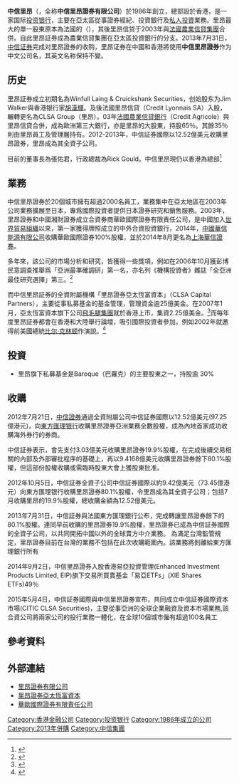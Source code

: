 {{Infobox company
| name           = 中信里昂證券有限公司
| name_en        = CLSA
| logo           = [[File:Clsa.png|250px]]
| type           = [[私人有限公司|私人有限公司]]
| foundation     = 1986年
| location       = {{HKG}}
| num_employees  = 1,800人
| industry       = [[投资|投资]] 
| products       = [[金融服务|金融服务]]与[[投资银行|投资银行]]
| homepage       = {{URL|https://www.clsa.com/}}
}}
'''中信里昂'''（{{lang-en|CLSA}}，全称'''中信里昂證券有限公司'''）於1986年創立，總部設於香港，是一家国际[[投资银行|投资银行]]，主要在亞太區從事證券經紀、投資銀行及[[私人银行|私人投資]]業務。里昂最大的單一股東原本為法國的{{link-en|里昂信贷|Crédit Lyonnais}}（{{lang|en|Credit Lyonnais}}），其後里昂信贷于2003年與[[法國農業信貸集團|法國農業信貸集團]]合併。自此里昂証券成為農業信貸集團在亞太區投資銀行的分支。2013年7月31日，[[中信证券|中信证券]]完成对里昂證券的收购，里昂证券在中國和香港將使用'''中信里昂證券'''作为中文公司名，其英文名称保持不變。

==历史==
里昂証券成立初期名為Winfull Laing & Cruickshank Securities，创始股东为Jim Walker與香港银行家[[胡漢輝|胡漢輝]]。及後法國里昂信貸（Credit Lyonnais SA）入股，輾轉更名為CLSA Group（里昂）。03年[[法國農業信貸銀行|法國農業信貸銀行]]（Credit Agricole）與里昂信貸合併，成為歐洲第三大銀行，亦是里昂的大股東，持股65％。其餘35％則由里昂員工及管理層持有。2012-2013年，中信証券國際以12.52億美元收購里昂證券，里昂成為其全資子公司。

目前的董事長為張佑君，行政總裁為Rick Gould。中信里昂現仍以香港為總部<ref>{{cite news |url=https://www.clsa.com/public/about_clsa/index.cfm?id=9 |title=About CLSA |publisher=''CLSA website listing of awards'' |date=2005 |language=en |deadurl=yes |archiveurl=https://web.archive.org/web/20070930044055/https://www.clsa.com/public/about_clsa/index.cfm?id=9 |archivedate=2007-09-30 }}</ref>

==業務==
中信里昂證券於20個城市擁有超過2000名員工，業務集中在亞太地區在2003年公司業務擴展至日本，專爲國際投資者提供日本證券研究和銷售服務。2003年，里昂證券和中國湘財證券成立合資券商華歐國際證券有限責任公司，是中國加入[[世界貿易組織|世界貿易組織]]以來，第一家獲得牌照成立的中外合資投資銀行，2014年，[[中國華信能源有限公司|中國華信能源有限公司]]收購華歐國際證券100%股權，並於2014年8月更名為[[華信證券|上海華信證券]]。

多年來，該公司的市場分析和研究，皆獲得一些獎項，例如在2006年10月獲彭博民意調查推舉爲「亞洲最準確調研」第一名，亦名列《機構投資者》雜誌「全亞洲最佳研究選擇」第三。<ref>{{cite news|url=http://www.iiresearchgroup.com/pdfs/pressrel_AsiaSls_06.pdf|title=UBS Retains #1 Ranking; Significant Improvement Made By CLSA|publisher=''Institutional Investor''|date=2006-05-23|language=en|deadurl=yes|archiveurl=https://web.archive.org/web/20070928185506/http://www.iiresearchgroup.com/pdfs/pressrel_AsiaSls_06.pdf|archivedate=2007-09-28}}</ref>

而中信里昂証券的全資附屬機構「里昂證券亞太恆富資本」（CLSA Capital Partners），主要從事私募基金的基金管理，管理資金逾25億美金。在2007年1月，亞太恆富資本旗下公司[[飛毛腿集團|飛毛腿集團]]就於香港上市，集資2.25億美金。<ref>{{cite news|url=http://www.altassets.net/news/arc/2007/nz10064.php|title=CLSA Capital Partners IPO their portfolio company|publisher=''The Alternative Assets Network''|date=2007-02-01|language=en|dead-url=yes|archive-url=https://archive.today/20120724074202/http://www.altassets.net/private-equity-news/clsa-capital-partners-ipo-their-portfolio-company-scud-group-in-hong-kong.html|archive-date=2012-07-24|access-date=2007-10-19}}</ref>而每年度里昂証券都會在香港和大陸舉行論壇，吸引國際投資者參加，例如2002年就邀得前美國總統[[比尔·克林顿|比尔·克林顿]]作演說。<ref>{{cite news|url=http://www.clintonpresidentialcenter.org/052202-sp-cf-gn-hkg-sp-remarks-to-clsa-investors-forum.htm|title=Speech: Remarks to CLSA Investors' Forum|publisher=[[克林頓總統中心|克林頓總統中心]]|date=2002-05-22|language=en|dead-url=yes|archive-date=2007-09-28|archive-url=https://archive.today/20070928195311/http://www.clintonpresidentialcenter.org/052202-sp-cf-gn-hkg-sp-remarks-to-clsa-investors-forum.htm|access-date=2007-10-19}}</ref>

==投資 ==

*里昂旗下私募基金是Baroque（巴羅克）的主要股東之一，持股逾 30%

== 收購 ==

2012年7月21日，[[中信證券|中信證券]]通過全資附屬公司中信証券國際以12.52億美元(97.25億港元)，向[[東方匯理银行|東方匯理银行]]收購里昂證券亞洲業務全數股權，成為內地首家成功收購海外券行的券商。

中信証券表示，會先支付3.03億美元收購里昂證券19.9%股權，在完成後續交易相關的內部及外部審批程序的基礎上，再以9.4168億美元收購里昂證券餘下80.1%股權，但這部份股權收購或需臨時股東大會上獲股東批准。

2012年10月5日，中信証券全資子公司中信証券國際以約9.42億美元（73.45億港元）向東方匯理银行收購里昂證券80.1%股權，令里昂成為其全資子公司；包括7月收購里昂的19.9%股權，總收購金額為12.52億美元。

2013年7月31日，中信証券與法國東方匯理銀行公布，完成轉讓里昂證券餘下的80.1%股權。連同早前收購的里昂證券19.9%股權，里昂證券已成為中信証券國際的全資子公司，以共同開拓中國以外的全球賣方中介業務。
為滿足台灣監管規定，里昂證券目前在台灣的業務不包括在此次收購範圍內。該業務將剝離給東方匯理銀行所有

2014年9月2日，中信里昂證券入股香港易亞投資管理(Enhanced Investment Products Limited, EIP)旗下交易所買賣基金「易亞ETFs」(XIE Shares ETFs)49％

2015年5月4日，中信証券國際與中信里昂證券宣布，共同成立中信証券國際資本市場(CITIC CLSA Securities)，主要從事亞洲的全球企業融資及資本市場業務,該合資公司將兩家公司的投行業務一體化，在全球10個城市僱有超過100名員工

== 參考資料 ==
{{reflist|2}}

== 外部連結 ==
{{commonscat|CLSA Asia-Pacific Markets}}
* [http://www.clsa.com/ 里昂證券有限公司]
* [http://www.clsacapital.com/ 里昂證券亞太恆富資本]
* [http://www.cesl.com.cn/ 華歐國際證券有限責任公司]{{dead link|date=2018年4月 |bot=InternetArchiveBot |fix-attempted=yes }}

{{主要投资银行}}
{{CITIC}}
[[Category:香港金融公司|Category:香港金融公司]]
[[Category:投资银行|Category:投资银行]]
[[Category:1986年成立的公司|Category:1986年成立的公司]]
[[Category:2013年併購|Category:2013年併購]]
[[Category:中信集團|Category:中信集團]]